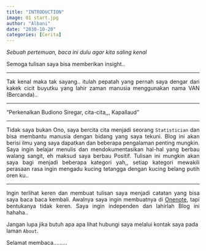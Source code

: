 ```yaml
---
title: "INTRODUCTION"
image: 01 start.jpg
author: "Albani"
date: "2030-10-20"
categories: [Cerita]
---
```

*Sebuah pertemuan, baca ini dulu agar kita saling kenal*

<p align="justify">
Semoga tulisan saya bisa memberikan insight..
</P>

-------

<p align="justify">Tak kenal maka tak sayang.. itulah pepatah yang pernah saya dengar dari kakek cicit buyutku yang lahir zaman manusia menggunakan nama VAN (Bercanda)..</p>

-------

<p align="justify">"Perkenalkan Budiono Siregar, cita-cita,,, Kapallaud"</p>

-------

<p align="justify">Tidak saya bukan Ono, saya bercita cita menjadi seorang `Statistician` dan bisa membantu manusia dengan bidang yang saya tekuni. Blog ini akan berisi ilmu yang saya dapatkan dan beberapa pengalaman penting mungkin. Saya ingin belajar menulis dan mendokumentasikan hal-hal yang berbau walang sangit, eh maksud saya berbau Positif. Tulisan ini mungkin akan saya bagi menjadi beberapa kategori yah,, setiap kategori mewakili perasaan rasa ingin mengadu kucing tetangga dengan kucing belang putih oren ku..</p>

-------

<p align="justify">Ingin terlihat keren dan membuat tulisan saya menjadi catatan yang bisa saya baca baca kembali. Awalnya saya ingin membuatnya di [Onenote](https://www.onenote.com/), tapi bentukanya tidak keren. Saya ingin independen dan lahirlah Blog ini hahaha..</p>

<p align="justify">Jangan lupa jika butuh apa apa lihat hubungi saya melalui kontak saya pada laman `About`.

Selamat membaca.........
</p>